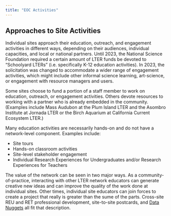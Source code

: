```yaml
---
title: "EOC Activities"
---
```


## Approaches to Site Activities

Individual sites approach their education, outreach, and engagement activities in different ways, depending on their audiences, individual capacities, and local or national partners. Until 2023, the National Science Foundation required a certain amount of LTER funds be devoted to "Schoolyard LTERs" (i.e. specifically K-12 education activities). In 2023, the solicitation was changed to accommodate a wider range of engagement activities, which might include other informal science learning, art-science, or engagement with resource managers and users. 

Some sites choose to fund a portion of a staff member to work on education, outreach, or engagement activities. Others devote resources to working with a partner who is already embedded in the community. (Examples include Mass Audubon at the Plum Island LTER and the Asombro Institute at Jornada LTER or the Birch Aquarium at California Current Ecosystem LTER.)

Many education activities are necessarily hands-on and do not have a network-level component. Examples include:

- Site tours
- Hands-on classroom activities
- Site-level stakeholder engagement
- Individual Research Experiences for Undergraduates and/or Research Experiences for Teachers

The value of the network can be seen in two major ways. As a community-of-practice, interacting with other LTER network educators can generate creative new ideas and can improve the quality of the work done at individual sites. Other times, individual site educators can join forces to create a project that really is greater than the sume of the parts. Cross-site REU and RET professional development, site-to-site postcards, and [Data Nuggets](https://datanuggets.org/) all fit that description.
